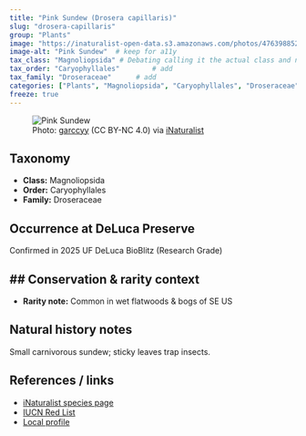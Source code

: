 ```yaml
---
title: "Pink Sundew (Drosera capillaris)"
slug: "drosera-capillaris"
group: "Plants"
image: "https://inaturalist-open-data.s3.amazonaws.com/photos/476398852/large.jpg"        # keep for thumbnails
image-alt: "Pink Sundew"  # keep for a11y
tax_class: "Magnoliopsida" # Debating calling it the actual class and not just plants
tax_order: "Caryophyllales"        # add
tax_family: "Droseraceae"      # add
categories: ["Plants", "Magnoliopsida", "Caryophyllales", "Droseraceae"]
freeze: true
---
```


<figure class="species-figure">
  <img src="https://inaturalist-open-data.s3.amazonaws.com/photos/476398852/large.jpg" alt="Pink Sundew" class="species-photo" />
  <figcaption class="photo-credit">Photo: <a href="https://www.inaturalist.org/people/garccyy">garccyy</a> (CC BY-NC 4.0) via <a href="https://www.inaturalist.org/observations/265241925">iNaturalist</a></figcaption>
</figure>

## Taxonomy
- **Class:** Magnoliopsida
- **Order:** Caryophyllales
- **Family:** Droseraceae

## Occurrence at DeLuca Preserve
Confirmed in 2025 UF DeLuca BioBlitz (Research Grade)

## Conservation & rarity context
- 
- **Rarity note:** Common in wet flatwoods & bogs of SE US

## Natural history notes
Small carnivorous sundew; sticky leaves trap insects.

## References / links
- [iNaturalist species page](https://www.inaturalist.org/taxa/162094-Drosera-capillaris)
- [IUCN Red List](NA)
- [Local profile](NA)
